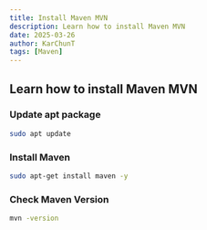 ```yaml
---
title: Install Maven MVN
description: Learn how to install Maven MVN
date: 2025-03-26
author: KarChunT
tags: [Maven]
---
```


## Learn how to install Maven MVN

<Steps>

### Update **apt** package

```bash
sudo apt update
```

### Install Maven

```bash
sudo apt-get install maven -y
```

### Check Maven Version
```bash
mvn -version
```

</Steps>
<Comments />
